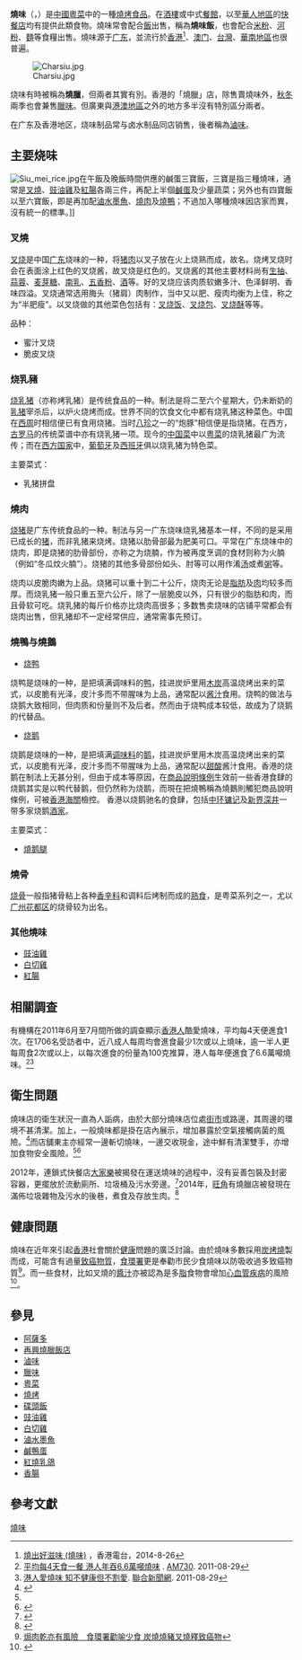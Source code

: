 '''燒味'''（{{lang-yue|siu1 mei2}}，{{lang-en|siu mei}}）是[[中國|中國]][[粵菜|粵菜]]中的一種[[燒烤|燒烤]][[食物|食品]]。在[[酒樓|酒樓]]或中式[[餐館|餐館]]，以至[[華人地區|華人地區]]的[[快餐店|快餐店]]均有提供此類食物。燒味常會配合[[飯|飯]]出售，稱為'''燒味飯'''，也會配合[[米粉|米粉]]、[[河粉|河粉]]、[[麵|麵]]等食糧出售。燒味源于[[广东|广东]]，並流行於[[香港|香港]]<ref name="rthk-20140826">[http://programme.rthk.hk/rthk/tv/programme.php?p=3997&d=2014-08-26&e=273536&m=episode 燒出好滋味 (燒味)] {{Wayback|url=http://programme.rthk.hk/rthk/tv/programme.php?p=3997&d=2014-08-26&e=273536&m=episode |date=20150713040401 }}，香港電台，2014-8-26</ref>、[[澳门|澳门]]、[[台灣|台灣]]、[[華南地區|華南地區]]也很普遍。

[[File:Charsiu.jpg|thumb]]

烧味有時被稱為'''燒臘'''，但兩者其實有別。香港的「燒臘」店，除售賣燒味外，[[秋季|秋]][[冬季|冬]]兩季也會兼售[[臘味|臘味]]。但廣東與[[港澳地區|港澳地區]]之外的地方多半沒有特別區分兩者。

在广东及香港地区，烧味制品常与卤水制品同店销售，後者稱為[[滷味|滷味]]。

==主要烧味==
[[File:Siu_mei_rice.jpg|thumb]]在午飯及晚飯時間供應的鹹蛋三寶飯，三寶是指三種燒味，通常是[[叉燒|叉燒]]、[[豉油雞|豉油雞]]及[[紅腸|紅腸]]各兩三件，再配上半個[[鹹蛋|鹹蛋]]及少量蔬菜；另外也有四寶飯以至六寶飯，即是再加配[[滷水墨魚|滷水墨魚]]、[[燒肉|燒肉]]及[[燒鴨|燒鴨]]；不過加入哪種燒味因店家而異，沒有統一的標準。]]
===叉燒===
[[叉烧|叉烧]]是中国[[广东|广东]]烧味的一种，将[[猪肉|猪肉]]以叉子放在火上烧熟而成，故名。烧烤叉烧时会在表面涂上红色的叉烧酱，故叉烧是红色的。叉烧酱的其他主要材料尚有[[生抽|生抽]]、[[蒜蓉|蒜蓉]]、[[麦芽糖|麦芽糖]]、[[南乳|南乳]]、[[五香粉|五香粉]]、[[酒|酒]]等。好的叉烧应该肉质软嫩多汁、色泽鲜明、香味四溢。叉烧通常选用脢头（猪肩）肉制作，当中又以肥、瘦肉均衡为上佳，称之为“半肥瘦”。以叉烧做的其他菜色包括有：[[叉烧饭|叉烧饭]]、[[叉烧包|叉烧包]]、[[叉烧酥|叉烧酥]]等等。

品种：
*蜜汁叉烧
*脆皮叉烧

===烧乳豬===
[[烧乳猪|烧乳猪]]（亦称烤乳猪）是传统食品的一种。制法是将二至六个星期大，仍未断奶的[[乳猪|乳猪]]宰杀后，以炉火烧烤而成。世界不同的饮食文化中都有烧乳猪这种菜色。中国在[[西周|西周]]时相信便已有食用烧猪。当时[[八珍|八珍]]之一的“炮豚”相信便是指烧猪。在西方，[[古罗马|古罗马]]的传统菜谱中亦有烧乳猪一项。现今的[[中国菜|中国菜]]中以[[粤菜|粤菜]]的烧乳猪最广为流传；而在[[西方世界|西方国家]]中，[[葡萄牙|葡萄牙]]及[[西班牙|西班牙]]俱以烧乳猪为特色菜。

主要菜式：
*乳猪拼盘

===燒肉===
[[烧猪|烧猪]]是广东传统食品的一种。制法与另一广东烧味烧乳猪基本一样，不同的是采用已成长的[[猪|猪]]，而非乳猪来烧烤。烧猪以肋骨部最为肥美可口。平常在广东烧味中的烧肉，即是烧猪的肋骨部份，亦称之为烧腩，作为被再度烹调的食材则称为火腩（例如“冬瓜炆火腩”）。烧猪的其他多骨部份如头、肘等可以用作淆[[汤|汤]]或煮[[粥|粥]]等。

烧肉以皮脆肉嫩为上品。烧猪可以重十到二十公斤，烧肉无论是[[脂肪|脂肪]]及[[肉類食物|肉]]均较多而厚。而烧乳猪一般只重五至六公斤，除了一层脆皮以外，只有很少的脂肪和肉，而且骨软可吃。烧乳猪的每斤价格亦比烧肉高很多；多数售卖烧味的店铺平常都会有烧肉出售，但乳猪却不一定经常供应，通常需事先预订。

=== 燒鴨与燒鵝===
*[[烧鸭|烧鸭]]
烧鸭是烧味的一种，是把填满调味料的[[鸭|鸭]]，挂进炭炉里用[[木炭|木炭]]高温烧烤出来的菜式，以皮脆有光泽，皮汁多而不带腥味为上品，通常配以[[酱汁|酱汁]]食用。烧鸭的做法与烧鹅大致相同，但肉质和份量则不及后者。然而由于烧鸭成本较低，故成为了烧鹅的代替品。
*[[烧鹅|烧鹅]]
烧鹅是烧味的一种，是把填满[[调味料|调味料]]的[[鹅|鹅]]，挂进炭炉里用木炭高温烧烤出来的菜式，以皮脆有光泽，皮汁多而不带腥味为上品，通常配以[[甜|甜]][[酸|酸]]酱汁食用。香港的烧鹅在制法上无甚分别，但由于成本等原因，在[[商品說明條例|商品說明條例]]生效前一些香港食肆的烧鹅其实是以鸭代替鹅，但仍然称为烧鹅，而現在把燒鴨稱為燒鵝則觸犯商品說明條例，可被[[香港海關|香港海關]]檢控。
香港以烧鹅驰名的食肆，包括[[中环|中环]][[镛记|镛记]]及[[新界|新界]][[深井|深井]]一带多家烧鹅[[粵式酒樓|酒家]]。

主要菜式：
*[[左髀|燒鹅腿]]

=== 燒骨===
[[烧骨|烧骨]]一般指猪骨粘上各种[[香辛料|香辛料]]和调料后烤制而成的[[熟食|熟食]]，是粤菜系列之一，尤以[[广州|广州]][[花都区|花都区]]的烧骨较为出名。

===其他燒味===
*[[豉油雞|豉油雞]]
*[[白切雞|白切雞]]
*[[紅腸|紅腸]]

==相關調查==
{{multiple image
 | align = right
 | direction = vertical
 | width = 200
 | image1 = HK_Sai_Ying_Pun_Second_Street_Island_Crest_BBQ_meal_lunch_box_n_Coke_Aug-2011.jpg
 | caption1 = 一客典型的港式燒味飯盒
}}
有機構在2011年6月至7月間所做的調查顯示[[香港人|香港人]]酷愛燒味，平均每4天便進食1次。在1706名受訪者中，近八成人每周均會進食最少1次或以上燒味，逾一半人更每周食2次或以上，以每次進食的份量為100克推算，港人每年便進食了6.6萬噸燒味。<ref>[http://www.am730.com.hk/article.php?article=70907&d=1561 平均每4天食一餐 港人年吞6.6萬噸燒味] {{Wayback|url=http://www.am730.com.hk/article.php?article=70907&d=1561 |date=20160304221846 }}. [[Am730|AM730]]. 2011-08-29</ref><ref>[http://udn.com/NEWS/BREAKINGNEWS/BREAKINGNEWS4/6554712.shtml 港人愛燒味 知不健康但不割愛]. [[聯合新聞網|聯合新聞網]]. 2011-08-29</ref>

== 衛生問題 ==
燒味店的衛生狀況一直為人詬病，由於大部分燒味店位處[[街市|街市]]或路邊，其周邊的環境不甚清潔。加上，一般燒味都是掛在店內展示，增加暴露於空氣接觸病菌的風險。<ref name="S">{{cite news|url=http://www.takungpao.com.hk/news/232109/2020/0304/422260.html|title=﻿燒味師傅邊斬邊收錢 隨時播毒|work=[[大公報|大公報]]|date=2020-03-04|accessdate=2021-08-25|archive-date=2021-08-25|archive-url=https://web.archive.org/web/20210825191502/http://www.takungpao.com.hk/news/232109/2020/0304/422260.html|dead-url=no}}</ref>而店舖東主亦經常一邊斬切燒味，一邊交收現金，途中鮮有清潔雙手，亦增加食物安全風險。<ref name="S" /><ref>{{cite news|url=https://news.mingpao.com/ins/%E6%B8%AF%E8%81%9E/article/20201013/s00001/1602580049833/%E6%96%B0%E5%86%A0%E8%82%BA%E7%82%8E-%E7%87%92%E5%91%B3%E5%BA%97%E4%B8%80%E4%BA%BA%E6%96%AC%E6%96%99%E6%94%B6%E9%8C%A2%E5%8C%85%E8%A3%9D-%E8%A2%81%E5%9C%8B%E5%8B%87%E5%80%A1%E8%A8%AD%E9%87%9D%E5%B0%8D%E6%8E%AA%E6%96%BD-%E9%A1%A7%E5%AE%A2-%E5%94%94%E9%A9%9A%E5%BE%97%E5%92%81%E5%A4%9A|title=燒味店一人斬料收錢包裝　袁國勇倡設針對措施　顧客：唔驚得咁多|work=[[明報|明報]]|date=2020-10-13|accessdate=2021-08-25|archive-date=2021-09-17|archive-url=https://web.archive.org/web/20210917091151/https://news.mingpao.com/ins/%E6%B8%AF%E8%81%9E/article/20201013/s00001/1602580049833/%E6%96%B0%E5%86%A0%E8%82%BA%E7%82%8E-%E7%87%92%E5%91%B3%E5%BA%97%E4%B8%80%E4%BA%BA%E6%96%AC%E6%96%99%E6%94%B6%E9%8C%A2%E5%8C%85%E8%A3%9D-%E8%A2%81%E5%9C%8B%E5%8B%87%E5%80%A1%E8%A8%AD%E9%87%9D%E5%B0%8D%E6%8E%AA%E6%96%BD-%E9%A1%A7%E5%AE%A2-%E5%94%94%E9%A9%9A%E5%BE%97%E5%92%81%E5%A4%9A|dead-url=no}}</ref>

2012年，連鎖式快餐店[[大家樂|大家樂]]被揭發在運送燒味的過程中，沒有妥善包裝及封密容器，更擺放於流動廁所、垃圾桶及污水旁邊。<ref>{{cite news|url=https://hk.finance.yahoo.com/news/%E5%A4%A7%E5%AE%B6%E6%A8%82-00341-%E8%A2%AB%E6%8F%AD%E8%A3%BD%E4%BD%9C%E7%87%92%E5%91%B3%E8%A1%9B%E7%94%9F%E5%B7%AE-022006035.html|title=﻿大家樂(00341)被揭製作燒味衛生差|work=[[Yahoo|Yahoo]]|date=2012-10-25|accessdate=2021-08-25|archive-date=2021-08-25|archive-url=https://web.archive.org/web/20210825190528/https://hk.finance.yahoo.com/news/%E5%A4%A7%E5%AE%B6%E6%A8%82-00341-%E8%A2%AB%E6%8F%AD%E8%A3%BD%E4%BD%9C%E7%87%92%E5%91%B3%E8%A1%9B%E7%94%9F%E5%B7%AE-022006035.html|dead-url=no}}</ref>2014年，[[旺角|旺角]]有燒臘店被發現在滿佈垃圾雜物及污水的後巷，煮食及存放生肉。<ref>{{cite news|url=https://orientaldaily.on.cc/cnt/news/20140319/00196_001.html|title=﻿大燒臘店後巷洗煮勁嚇人|work=[[東方日報|東方日報]]|date=2014-03-19|accessdate=2021-08-25|archive-date=2021-09-17|archive-url=https://web.archive.org/web/20210917092752/https://orientaldaily.on.cc/cnt/news/20140319/00196_001.html|dead-url=no}}</ref>

== 健康問題 ==
燒味在近年來引起[[香港|香港]]社會關於[[健康|健康]]問題的廣泛討論。由於燒味多數採用[[炭烤|炭烤]][[烤|燒]]製而成，可能含有過量[[致癌物質|致癌物質]]，[[食環署|食環署]]更是奉勸市民少食燒味以防吸收過多致癌物質<ref>[http://www1.hk.apple.nextmedia.com/template/apple/art_main.php?iss_id=20040714&sec_id=4104&subsec_id=12731&art_id=4172859 焗肉乾亦有風險　食環署勸喻少食 炭燒燒豬叉燒釋致癌物]</ref>。而一些食材，比如叉燒的[[醬汁|醬汁]]亦被認為是多[[脂|脂]]食物會增加[[心血管疾病|心血管疾病]]的風險<ref>{{Cite web |url=http://paper.wenweipo.com/2011/08/29/YO1108290011.htm |title=港人4日一餐燒味 年食6.6萬噸最愛叉燒 |access-date=2011-11-06 |archive-date=2016-03-04 |archive-url=https://web.archive.org/web/20160304075822/http://paper.wenweipo.com/2011/08/29/YO1108290011.htm |dead-url=no }}</ref>。

==參見==
* [[阿薩多|阿薩多]]
* [[再興燒臘飯店|再興燒臘飯店]]
* [[滷味|滷味]]
* [[臘味|臘味]]
* [[粵菜|粵菜]]
* [[燒烤|燒烤]]
* [[碟頭飯|碟頭飯]]
* [[豉油雞|豉油雞]]
* [[白切雞|白切雞]]
* [[滷水墨魚|滷水墨魚]]
* [[鹹鴨蛋|鹹鴨蛋]]
* [[紅燒乳鴿|紅燒乳鴿]]
* [[香腸|香腸]]

==參考文獻==
{{reflist}}
{{粤菜}}
{{Portal bar|飲食|廣東|香港}}
[[Category:燒味|]]